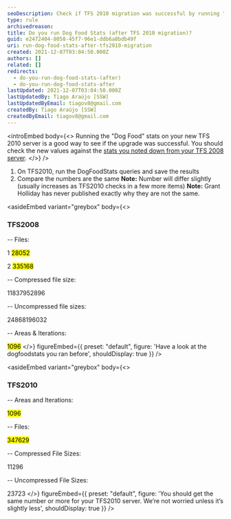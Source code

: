 ```yaml
---
seoDescription: Check if TFS 2010 migration was successful by running "Dog Food" stats and comparing numbers with previous results.
type: rule
archivedreason:
title: Do you run Dog Food Stats (after TFS 2010 migration)?
guid: e2472404-8058-45f7-96e1-ddb6a8bdb49f
uri: run-dog-food-stats-after-tfs2010-migration
created: 2021-12-07T03:04:50.000Z
authors: []
related: []
redirects:
  - do-you-run-dog-food-stats-(after)
  - do-you-run-dog-food-stats-after
lastUpdated: 2021-12-07T03:04:50.000Z
lastUpdatedBy: Tiago Araújo [SSW]
lastUpdatedByEmail: tiagov8@gmail.com
createdBy: Tiago Araújo [SSW]
createdByEmail: tiagov8@gmail.com
---
```


<introEmbed
  body={<>
Running the "Dog Food" stats on your new TFS 2010 server is a good way to see if the upgrade was successful. You should check the new values against the [stats you noted down from your TFS 2008 server](/do-you-run-your-dog-food-stats-before1).
  </>}
/>
1. On TFS2010, run the DogFoodStats queries and save the results
2. Compare the numbers are the same
   **Note:** Number will differ slightly (usually increases as TFS2010 checks in a few more items)
   **Note:** Grant Holliday has never published exactly why they are not the same.

<asideEmbed
  variant="greybox"
  body={<>
    
### TFS2008

-- Files:

1 <mark>28052</mark>

2 <mark>335168</mark>

-- Compressed file size:

11837952896

-- Uncompressed file sizes:

24868196032

-- Areas & Iterations:

<mark>1096</mark>
  </>}
  figureEmbed={{
    preset: "default",
    figure: 'Have a look at the dogfoodstats you ran before',
    shouldDisplay: true
  }}
/>

<asideEmbed
  variant="greybox"
  body={<>
    
### TFS2010

-- Areas and Iterations:

<mark>1096</mark>

-- Files:

<mark>347629</mark>

-- Compressed File Sizes:

11296

-- Uncompressed File Sizes:

23723
  </>}
  figureEmbed={{
    preset: "default",
    figure: 'You should get the same number or more for your TFS2010 server. We’re not worried unless it’s slightly less',
    shouldDisplay: true
  }}
/>
